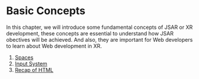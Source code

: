 # Basic Concepts

In this chapter, we will introduce some fundamental concepts of JSAR or XR development, these concepts are essential to understand how JSAR obectives will be achieved. And also, they are important for Web developers to learn about Web development in XR.

1. [Spaces](./basic-concepts/spaces)
2. [Input System](./basic-concepts/input-sources)
3. [Recap of HTML](./basic-concepts/recap-of-html)
